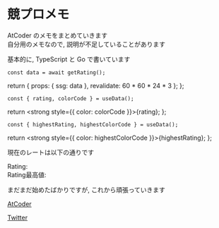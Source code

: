 # 競プロメモ

AtCoder のメモをまとめていきます  
自分用のメモなので, 説明が不足していることがあります


基本的に, TypeScript と Go で書いています


    const data = await getRating();
  return { props: { ssg: data }, revalidate: 60 * 60 * 24 * 3 };
};

    const { rating, colorCode } = useData();
  return <strong style={{ color: colorCode }}>{rating}</strong>;
};

    const { highestRating, highestColorCode } = useData();
  return <strong style={{ color: highestColorCode }}>{highestRating}</strong>;
};

現在のレートは以下の通りです

Rating: <Rating />  
Rating最高値: <HighestRating />

まだまだ始めたばかりですが, これから頑張っていきます

[AtCoder](https://atcoder.jp/users/hamao)

[Twitter](https://twitter.com/hamao_0820)
